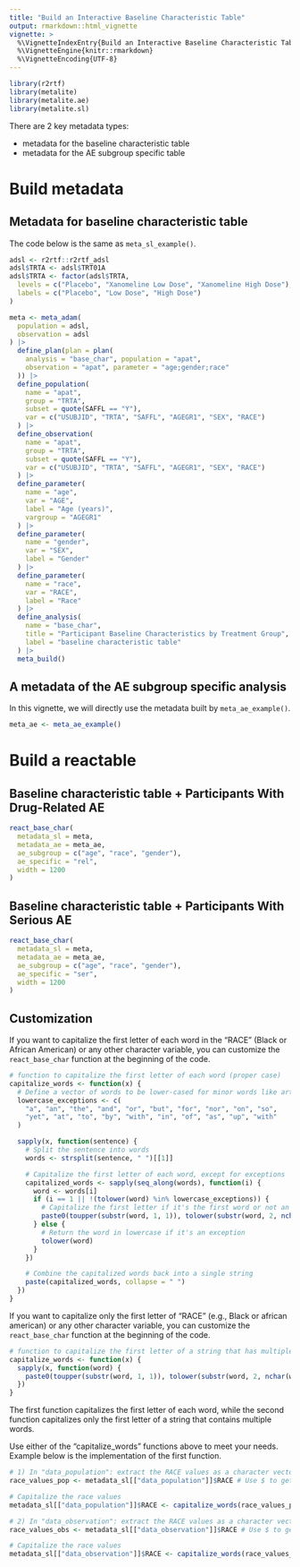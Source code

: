 ```yaml
---
title: "Build an Interactive Baseline Characteristic Table"
output: rmarkdown::html_vignette
vignette: >
  %\VignetteIndexEntry{Build an Interactive Baseline Characteristic Table}
  %\VignetteEngine{knitr::rmarkdown}
  %\VignetteEncoding{UTF-8}
---
```


```r
library(r2rtf)
library(metalite)
library(metalite.ae)
library(metalite.sl)
```

There are 2 key metadata types:

- metadata for the baseline characteristic table
- metadata for the AE subgroup specific table

# Build metadata {.tabset}

## Metadata for baseline characteristic table

The code below is the same as `meta_sl_example()`.

```r
adsl <- r2rtf::r2rtf_adsl
adsl$TRTA <- adsl$TRT01A
adsl$TRTA <- factor(adsl$TRTA,
  levels = c("Placebo", "Xanomeline Low Dose", "Xanomeline High Dose"),
  labels = c("Placebo", "Low Dose", "High Dose")
)

meta <- meta_adam(
  population = adsl,
  observation = adsl
) |>
  define_plan(plan = plan(
    analysis = "base_char", population = "apat",
    observation = "apat", parameter = "age;gender;race"
  )) |>
  define_population(
    name = "apat",
    group = "TRTA",
    subset = quote(SAFFL == "Y"),
    var = c("USUBJID", "TRTA", "SAFFL", "AGEGR1", "SEX", "RACE")
  ) |>
  define_observation(
    name = "apat",
    group = "TRTA",
    subset = quote(SAFFL == "Y"),
    var = c("USUBJID", "TRTA", "SAFFL", "AGEGR1", "SEX", "RACE")
  ) |>
  define_parameter(
    name = "age",
    var = "AGE",
    label = "Age (years)",
    vargroup = "AGEGR1"
  ) |>
  define_parameter(
    name = "gender",
    var = "SEX",
    label = "Gender"
  ) |>
  define_parameter(
    name = "race",
    var = "RACE",
    label = "Race"
  ) |>
  define_analysis(
    name = "base_char",
    title = "Participant Baseline Characteristics by Treatment Group",
    label = "baseline characteristic table"
  ) |>
  meta_build()
```

## A metadata of the AE subgroup specific analysis

In this vignette, we will directly use the metadata built by `meta_ae_example()`.

```r
meta_ae <- meta_ae_example()
```

# Build a reactable {.tabset}

## Baseline characteristic table + Participants With Drug-Related AE

```r
react_base_char(
  metadata_sl = meta,
  metadata_ae = meta_ae,
  ae_subgroup = c("age", "race", "gender"),
  ae_specific = "rel",
  width = 1200
)
```

## Baseline characteristic table + Participants With Serious AE

```r
react_base_char(
  metadata_sl = meta,
  metadata_ae = meta_ae,
  ae_subgroup = c("age", "race", "gender"),
  ae_specific = "ser",
  width = 1200
)
```

## Customization

If you want to capitalize the first letter of each word in the "RACE" (Black or African American) or any other character variable, 
you can customize the `react_base_char` function at the beginning of the code.

```r
# function to capitalize the first letter of each word (proper case)
capitalize_words <- function(x) {
  # Define a vector of words to be lower-cased for minor words like articles, conjunctions, and propositions
  lowercase_exceptions <- c(
    "a", "an", "the", "and", "or", "but", "for", "nor", "on", "so",
    "yet", "at", "to", "by", "with", "in", "of", "as", "up", "with"
  )

  sapply(x, function(sentence) {
    # Split the sentence into words
    words <- strsplit(sentence, " ")[[1]]

    # Capitalize the first letter of each word, except for exceptions
    capitalized_words <- sapply(seq_along(words), function(i) {
      word <- words[i]
      if (i == 1 || !(tolower(word) %in% lowercase_exceptions)) {
        # Capitalize the first letter if it's the first word or not an exception
        paste0(toupper(substr(word, 1, 1)), tolower(substr(word, 2, nchar(word))))
      } else {
        # Return the word in lowercase if it's an exception
        tolower(word)
      }
    })

    # Combine the capitalized words back into a single string
    paste(capitalized_words, collapse = " ")
  })
}
```
If you want to capitalize only the first letter of "RACE" (e.g., Black or african american) or any other character variable, 
you can customize the `react_base_char` function at the beginning of the code.


```r
# function to capitalize the first letter of a string that has multiple words
capitalize_words <- function(x) {
  sapply(x, function(word) {
    paste0(toupper(substr(word, 1, 1)), tolower(substr(word, 2, nchar(word))))
  })
}
```
The first function capitalizes the first letter of each word, while the second function capitalizes only the first letter of a string that contains multiple words.

Use either of the “capitalize_words” functions above to meet your needs.  Example below is the implementation of the first function.

```r
# 1) In "data_population": extract the RACE values as a character vector
race_values_pop <- metadata_sl[["data_population"]]$RACE # Use $ to get a vector

# Capitalize the race values
metadata_sl[["data_population"]]$RACE <- capitalize_words(race_values_pop) # Assign back as a vector

# 2) In "data_observation": extract the RACE values as a character vector
race_values_obs <- metadata_sl[["data_observation"]]$RACE # Use $ to get a vector

# Capitalize the race values
metadata_sl[["data_observation"]]$RACE <- capitalize_words(race_values_obs) # Assign back as a vector
```
